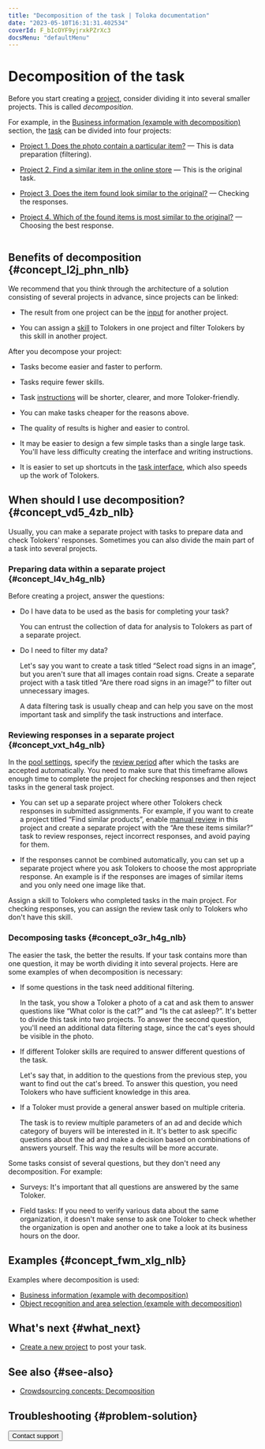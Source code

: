 ```yaml
---
title: "Decomposition of the task | Toloka documentation"
date: "2023-05-10T16:31:31.402534"
coverId: F_bIcOYF9yjrxkPZrXc3
docsMenu: "defaultMenu"
---
```



# Decomposition of the task

Before you start creating a [project](/docs/glossary#project), consider dividing it into several smaller projects. This is called _decomposition_.

For example, in the [Business information (example with decomposition)](/docs/tutorials/data-collection) section, the [task](/docs/glossary#task) can be divided into four projects:

- [Project 1. Does the photo contain a particular item?](/docs/tutorials/contain_item) — This is data preparation (filtering).

- [Project 2. Find a similar item in the online store](/docs/tutorials/find_an_item_in_store) — This is the original task.

- [Project 3. Does the item found look similar to the original?](/docs/tutorials/item_look_similar) — Checking the responses.

- [Project 4. Which of the found items is most similar to the original?](/docs/tutorials/item_more_similar) — Choosing the best response.

<img style="max-width:100%;" src="https://tlkfrontprod.azureedge.net/portal-production/static/uploaded/images/1675425186344/1675425186344_original_svg.svg" alt="" />

## Benefits of decomposition {#concept_l2j_phn_nlb}

We recommend that you think through the architecture of a solution consisting of several projects in advance, since projects can be linked:

- The result from one project can be the [input](/docs/glossary#input-output-data) for another project.

- You can assign a [skill](/docs/glossary#skill) to Tolokers in one project and filter Tolokers by this skill in another project.

After you decompose your project:

- Tasks become easier and faster to perform.

- Tasks require fewer skills.

- Task [instructions](/docs/glossary#instructions) will be shorter, clearer, and more Toloker-friendly.

- You can make tasks cheaper for the reasons above.

- The quality of results is higher and easier to control.

- It may be easier to design a few simple tasks than a single large task. You'll have less difficulty creating the interface and writing instructions.

- It is easier to set up shortcuts in the [task interface](/docs/glossary#task-interface), which also speeds up the work of Tolokers.

## When should I use decomposition? {#concept_vd5_4zb_nlb}

Usually, you can make a separate project with tasks to prepare data and check Tolokers' responses. Sometimes you can also divide the main part of a task into several projects.

### Preparing data within a separate project {#concept_l4v_h4g_nlb}

Before creating a project, answer the questions:

- Do I have data to be used as the basis for completing your task?

    You can entrust the collection of data for analysis to Tolokers as part of a separate project.

- Do I need to filter my data?

    Let's say you want to create a task titled “Select road signs in an image”, but you aren't sure that all images contain road signs. Create a separate project with a task titled “Are there road signs in an image?” to filter out unnecessary images.

    A data filtering task is usually cheap and can help you save on the most important task and simplify the task instructions and interface.

### Reviewing responses in a separate project {#concept_vxt_h4g_nlb}

<Note mode="restriction" title="Alert">

In the [pool settings](/docs/guide/pool-edit), specify the [review period](/docs/glossary#review-period) after which the tasks are accepted automatically. You need to make sure that this timeframe allows enough time to complete the project for checking responses and then reject tasks in the general task project.

</Note>

- You can set up a separate project where other Tolokers check responses in submitted assignments. For example, if you want to create a project titled “Find similar products”, enable [manual review](/docs/glossary#assignment-review) in this project and create a separate project with the “Are these items similar?” task to review responses, reject incorrect responses, and avoid paying for them.

- If the responses cannot be combined automatically, you can set up a separate project where you ask Tolokers to choose the most appropriate response. An example is if the responses are images of similar items and you only need one image like that.

<Note mode="tip" title="Tip">

Assign a skill to Tolokers who completed tasks in the main project. For checking responses, you can assign the review task only to Tolokers who don't have this skill.

</Note>

### Decomposing tasks {#concept_o3r_h4g_nlb}

The easier the task, the better the results. If your task contains more than one question, it may be worth dividing it into several projects. Here are some examples of when decomposition is necessary:

- If some questions in the task need additional filtering.

    <Cut title="Example">

    In the task, you show a Toloker a photo of a cat and ask them to answer questions like “What color is the cat?” and “Is the cat asleep?”. It's better to divide this task into two projects. To answer the second question, you'll need an additional data filtering stage, since the cat's eyes should be visible in the photo.

    </Cut>

- If different Toloker skills are required to answer different questions of the task.

    <Cut title="Example">

    Let's say that, in addition to the questions from the previous step, you want to find out the cat's breed. To answer this question, you need Tolokers who have sufficient knowledge in this area.

    </Cut>

- If a Toloker must provide a general answer based on multiple criteria.

    <Cut title="Example">

    The task is to review multiple parameters of an ad and decide which category of buyers will be interested in it. It's better to ask specific questions about the ad and make a decision based on combinations of answers yourself. This way the results will be more accurate.

    </Cut>

Some tasks consist of several questions, but they don't need any decomposition. For example:

- Surveys: It's important that all questions are answered by the same Toloker.

- Field tasks: If you need to verify various data about the same organization, it doesn't make sense to ask one Toloker to check whether the organization is open and another one to take a look at its business hours on the door.

## Examples {#concept_fwm_xlg_nlb}

Examples where decomposition is used:

- [Business information (example with decomposition)](/docs/tutorials/data-collection)
- [Object recognition and area selection (example with decomposition)](/docs/tutorials/image-segmentation-overview)

## What's next {#what_next}

- [Create a new project](/docs/guide/project) to post your task.

## See also {#see-also}

- [Crowdsourcing concepts: Decomposition](https://toloka.ai/knowledgebase/decomposition/)

## Troubleshooting {#problem-solution}

<FaqComplexTask/>

<FaqManyClasses/>

<Button themeColor="light" view="default" size="l" type="link" url="/docs/guide/troubleshooting/support?form-source=guide-solution-architecture">Contact support</Button>